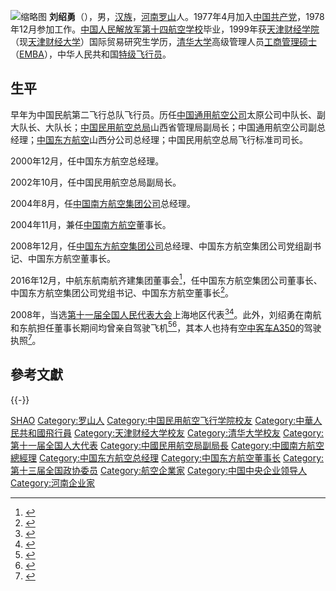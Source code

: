 [[File:LIU_Shaoyong,_Chairman_China_Eastern_Airlines_Corporation_Ltd._(14005680525).jpg|缩略图]]
'''刘绍勇'''（{{bd|1958年|11月|}}），男，[[汉族|汉族]]，[[河南|河南]][[罗山|罗山]]人。1977年4月加入[[中国共产党|中国共产党]]，1978年12月参加工作。[[中国人民解放军第十四航空学校|中国人民解放军第十四航空学校]]毕业，1999年获[[天津财经学院|天津财经学院]]（现[[天津财经大学|天津财经大学]]）国际贸易研究生学历，[[清华大学|清华大学]]高级管理人员[[工商管理硕士|工商管理硕士]]（[[EMBA|EMBA]]），中华人民共和国[[特级飞行员|特级飞行员]]。

==生平==
早年为中国民航第二飞行总队飞行员。历任[[中国通用航空公司|中国通用航空公司]]太原公司中队长、副大队长、大队长；[[中国民用航空总局|中国民用航空总局]]山西省管理局副局长；中国通用航空公司副总经理；[[中国东方航空|中国东方航空]]山西分公司总经理；中国民用航空总局飞行标准司司长。

2000年12月，任中国东方航空总经理。

2002年10月，任中国民用航空总局副局长。

2004年8月，任[[中国南方航空集团公司|中国南方航空集团公司]]总经理。

2004年11月，兼任[[中国南方航空|中国南方航空]]董事长。

2008年12月，任[[中国东方航空集团公司|中国东方航空集团公司]]总经理、中国东方航空集团公司党组副书记、中国东方航空董事长。

2016年12月，中航东航南航齐建集团董事会<ref>{{cite web|accessdate=2016-12-10|url=http://www.thepaper.cn/newsDetail_forward_1577214|title=中航东航南航齐建集团董事会：蔡剑江刘绍勇王昌顺分任董事长|publisher=澎湃新闻|archive-date=2016-12-20|archive-url=https://web.archive.org/web/20161220091921/http://www.thepaper.cn/newsDetail_forward_1577214|dead-url=no}}</ref>，任中国东方航空集团公司董事长、中国东方航空集团公司党组书记、中国东方航空董事长<ref>{{cite web|accessdate=2016-12-10|url=http://www.thepaper.cn/newsDetail_forward_1577064|title=刘绍勇任东航集团董事长、党组书记，马须伦任总经理|publisher=澎湃新闻|archive-date=2020-04-07|archive-url=https://web.archive.org/web/20200407235539/http://www.thepaper.cn/newsDetail_forward_1577064|dead-url=no}}</ref>。

2008年，当选[[第十一届全国人民代表大会|第十一届全国人民代表大会]]上海地区代表<ref>{{cite web|author=新华网|title=第十一届全国人大代表|url=http://news.xinhuanet.com/ziliao/2008-03/03/content_7708230.htm?node=36628|publisher=新华网|accessdate=2014-01-07|archive-date=2014-01-10|archive-url=https://web.archive.org/web/20140110211415/http://news.xinhuanet.com/ziliao/2008-03/03/content_7708230.htm?node=36628|dead-url=no}}</ref><ref>{{cite news|title=全国人大代表信息-刘绍勇|url=http://210.82.31.1:8084/delegate/viewDelegate.action?dbid=111816|accessdate=2013-04-05|newspaper=全国人大网|archive-url=https://web.archive.org/web/20130719044847/http://www.npc.gov.cn/delegate/viewDelegate.action?dbid=111816|archive-date=2013-07-19|dead-url=yes}}</ref>。此外，刘绍勇在南航和东航担任董事长期间均曾亲自驾驶飞机<ref>{{cite news|url=http://news.sohu.com/20060130/n241649253.shtml|title=年初一南航老总亲自驾机|publisher=[[羊城晚报|羊城晚报]]|date=2006-01-30|accessdate=2019-09-14|archive-date=2020-04-07|archive-url=https://web.archive.org/web/20200407235554/http://news.sohu.com/20060130/n241649253.shtml|dead-url=no}}</ref><ref>{{cite news|url=http://news.sina.com.cn/c/2008-07-05/012015874291.shtml|title=南航董事长刘绍勇亲自驾机|work=[[中国中央电视台|中国中央电视台]]|date=2008-07-05|accessdate=2019-09-14|archive-date=2020-04-07|archive-url=https://web.archive.org/web/20200407235558/http://news.sina.com.cn/c/2008-07-05/012015874291.shtml|dead-url=no}}</ref>，其本人也持有[[空中客车A350_XWB|空中客车A350]]的驾驶执照<ref>{{cite news|url=http://news.carnoc.com/list/471/471577.html|title=12小时亲测：原来你是这样的东航A350|publisher=民航资源网|date=2018-11-30|accessdate=2019-09-14|archive-date=2020-04-07|archive-url=https://web.archive.org/web/20200407235603/http://news.carnoc.com/list/471/471577.html|dead-url=no}}</ref>。

==參考文獻==
{{reflist}}

{{commons category|Liu Shaoyong}}

{{-}}
{{start box}}
{{s-bus}}
{{s-new}}
{{s-title|[[中国东方航空集团公司|中国东方航空集团公司]]董事长|2016年12月-}}
{{s-inc}}
{{s-before|}}
{{s-title|[[中国东方航空集团公司|中国东方航空集团公司]]总经理|2008年12月-2016年12月}}
{{s-after|[[马须伦|马须伦]]}}
{{s-before|}}
{{s-title|[[中国南方航空集团公司|中国南方航空集团公司]]总经理|2004年8月-2008年12月}}
{{s-after|[[司献民|司献民]]}}
{{end box}}

{{DEFAULTSORT:Liu Shaoyong}}
[[Category:刘姓|SHAO]]
[[Category:罗山人|Category:罗山人]]
[[Category:中国民用航空飞行学院校友|Category:中国民用航空飞行学院校友]]
[[Category:中華人民共和國飛行員|Category:中華人民共和國飛行員]]
[[Category:天津财经大学校友|Category:天津财经大学校友]]
[[Category:清华大学校友|Category:清华大学校友]]
[[Category:第十一届全国人大代表|Category:第十一届全国人大代表]]
[[Category:中國民用航空局副局長|Category:中國民用航空局副局長]]
[[Category:中國南方航空總經理|Category:中國南方航空總經理]]
[[Category:中国东方航空总经理|Category:中国东方航空总经理]]
[[Category:中国东方航空董事长|Category:中国东方航空董事长]]
[[Category:第十三届全国政协委员|Category:第十三届全国政协委员]]
[[Category:航空企業家|Category:航空企業家]]
[[Category:中国中央企业领导人|Category:中国中央企业领导人]]
[[Category:河南企业家|Category:河南企业家]]